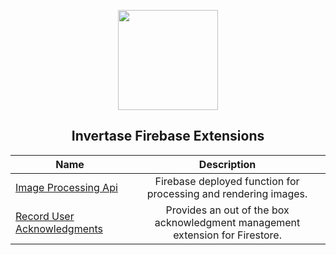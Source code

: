 <p align="center">
  <img
    src="https://static.invertase.io/assets/invertase/invertase-rounded-avatar.png"
    width="160"
  />
  <h2 align="center">Invertase Firebase Extensions</h2>
</p>

| Name                                                        |                                  Description                                  |
| ----------------------------------------------------------- | :---------------------------------------------------------------------------: |
| [Image Processing Api](/image-processing-api)               |        Firebase deployed function for processing and rendering images.        |
| [Record User Acknowledgments](/record-user-acknowledgments) | Provides an out of the box acknowledgment management extension for Firestore. |
